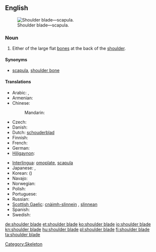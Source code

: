 ==English==
{{wikipedia}}
[[Image:Pectoral girdles-en.svg|thumb|Shoulder blade—scapula.]]

===Noun===
{{en-noun|sg=[[shoulder]] [[blade]]}}

# Either of the large flat [[bone]]s at the back of the [[shoulder]].

====Synonyms====
* [[scapula]], [[shoulder bone]]

====Translations====
{{trans-top|bone}}
* Arabic: {{t|ar|كتف|tr=katif|sc=Arab}},  {{t|ar|عظم كتفي|m|tr=3aZm katifiy|sc=Arab}}
* Armenian: {{t-|hy|թիակ|tr=t’iak}}
* Chinese:
*: Mandarin: {{t|zh|肩胛骨|tr=jiānjiǎgǔ|sc=Hani}}
* Czech: {{t-|cs|lopatka|f}}
* Danish: {{t-|da|skulderblad}}
* Dutch: [[schouderblad]] {{n}}
* Finnish: {{t-|fi|lapaluu}}
* French: {{t|fr|omoplate|f}}
* German: {{t-|de|Schulterblatt|n}}
* [[Hiligaynon]]: {{tø|hil|aba|alt=abá}}
{{trans-mid}}
* [[Interlingua]]: [[omoplate]], [[scapula]]
* Japanese: {{t|ja|肩胛骨|sc=Jpan}},  {{t|ja|肩甲骨|tr=けんこうこつ, kenkōkotsu|sc=Jpan}}
* Korean: {{t|ko|어깨뼈|tr=eokkaeppyeo|sc=Kore}} ({{t|ko|肩胛骨|sc=Kore}})
* Navajo: {{tø|nv|agąąstsiin}}
* Norwegian: {{t-|no|skulderblad|n}}
* Polish: {{t+|pl|łopatka|f}}
* Portuguese: {{t+|pt|omoplata|f}}
* Russian: {{t+|ru|лопатка|f|tr=lopátka}}
* [[Scottish Gaelic]]: [[cnàimh-slinnein]] {{m}}, [[slinnean]] {{m}}
* Spanish: {{t|es|omóplato|m}}
* Swedish: {{t-|sv|skulderblad|n}}
{{trans-bottom}}

[[Category:Skeleton]]

[[de:shoulder blade]]
[[et:shoulder blade]]
[[ko:shoulder blade]]
[[io:shoulder blade]]
[[kn:shoulder blade]]
[[hu:shoulder blade]]
[[pl:shoulder blade]]
[[fi:shoulder blade]]
[[ta:shoulder blade]]